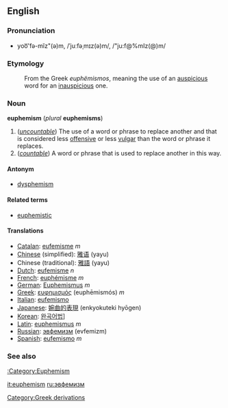 ==English==
=== Pronunciation ===
*yoo͞'fə-mĭz"(ə)m, /ˈjuːfəˌmɪz(ə)m/, /"ju:f@%mIz(@)m/

===Etymology===
:From the Greek ''euphëmismos'', meaning the use of an [[auspicious]] word for an [[inauspicious]] one.

===Noun===
'''euphemism''' (''plural'' '''euphemisms''')

#(''[[uncountable]]'') The use of a word or phrase to replace another and that is considered less [[offensive]] or less [[vulgar]] than the word or phrase it replaces.
#(''[[countable]]'') A word or phrase that is used to replace another in this way.

====Antonym====
*[[dysphemism]]

====Related terms====
*[[euphemistic]]

====Translations====
*[[Catalan]]: [[eufemisme]] ''m''
*[[Chinese]] (simplified): [[雅语]] (yayu)
*Chinese (traditional): [[雅語]] (yayu)
*[[Dutch]]: [[eufemisme]] ''n''
*[[French]]: [[euphémisme]] ''m''
*[[German]]: [[Euphemismus]] ''m''
*[[Greek]]: [[ευφημισμός]] (euphēmismós) ''m''
*[[Italian]]: [[eufemismo]]
*[[Japanese]]: [[婉曲的表現]] (enkyokuteki hyōgen)
*[[Korean]]: [[완곡어법]]]
*[[Latin]]: [[euphemismus]] ''m''
*[[Russian]]: [[эвфемизм]] (evfemizm)
*[[Spanish]]: [[eufemismo]] ''m''

===See also===
[[:Category:Euphemism]]

[[it:euphemism]]
[[ru:эвфемизм]]

[[Category:Greek derivations]]